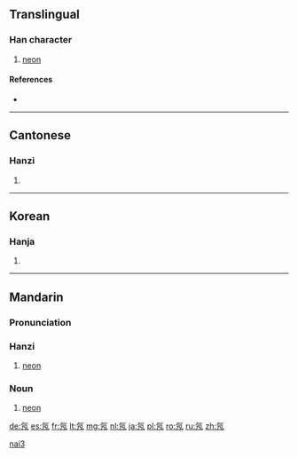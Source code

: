 ==Translingual==

===Han character===
{{Han char|rn=84|rad=气|as=02|sn=6|four=8021<sub>7</sub>|canj=人弓弓竹尸 (ONNHS)|ids=⿹[[气]][[乃]]}}

# [[neon]]

====References====
* {{Han ref|kx=0599.041|dkj=17045|hdz=32010.050|uh=6C16|ud=27670|bh=A6BB|bd=42683}}

----

==Cantonese==

===Hanzi===
{{yue-hanzi|jyut=|y=naai5}}

# {{defn|lang=yue|sort=气02}}
----

==Korean==

===Hanja===
{{ko-hanja|hangeul=내|eumhun=|rv=nae|mr=nae|y=nay}}

# {{defn|lang=ko|sort=气02}}
----

==Mandarin==
{{zh-forms}}

===Pronunciation===
{{Pinyin-IPA|nǎi}}

===Hanzi===
{{cmn-hanzi|pin=[[nǎi]] ([[nai3]])|wg=nai<sup>3</sup>}}

# [[neon]]

===Noun===
{{cmn-noun|ts|pin=nǎi|pint=nai3}}

# [[neon]]

[[Category:zh:Chemical elements|nai3]]

[[de:氖]]
[[es:氖]]
[[fr:氖]]
[[lt:氖]]
[[mg:氖]]
[[nl:氖]]
[[ja:氖]]
[[pl:氖]]
[[ro:氖]]
[[ru:氖]]
[[zh:氖]]